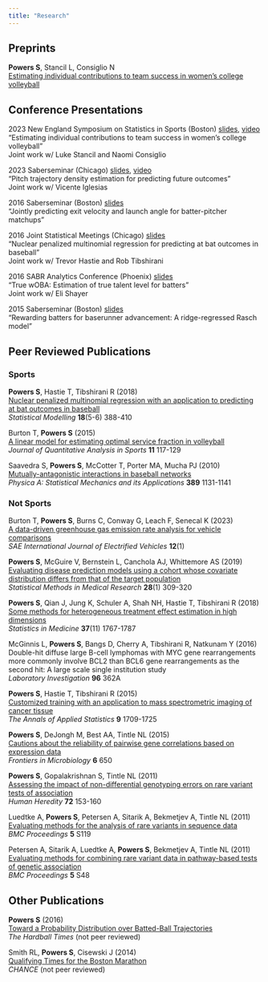 ```yaml
---
title: "Research"
---
```


## Preprints

**Powers S**, Stancil L, Consiglio N\
[Estimating individual contributions to team success in women's college volleyball](https://arxiv.org/abs/2402.01083){target=_blank}\

## Conference Presentations

2023 New England Symposium on Statistics in Sports (Boston)
[slides](https://github.com/saberpowers/talks/blob/master/2023/nessis/slides.pdf){target="_blank"},
[video](https://www.youtube.com/watch?v=kiV2QDFDMVo&list=PL40KH8fsrt-sX1lSf659bl1u341F76ue3){target="_blank"}\
"Estimating individual contributions to team success in women's college volleyball"\
Joint work w/ Luke Stancil and Naomi Consiglio

2023 Saberseminar (Chicago)
[slides](https://github.com/saberpowers/talks/blob/master/2023/saberseminar/slides.pdf){target="_blank"},
[video](https://www.youtube.com/watch?v=IgPB4TlTass&list=PL40KH8fsrt-sX1lSf659bl1u341F76ue3){target="_blank"}\
"Pitch trajectory density estimation for predicting future outcomes"\
Joint work w/ Vicente Iglesias

2016 Saberseminar (Boston)
[slides](https://github.com/saberpowers/talks/blob/master/2016/saberseminar/slides.pdf){target="_blank"}\
"Jointly predicting exit velocity and launch angle for batter-pitcher matchups"

2016 Joint Statistical Meetings (Chicago)
[slides](https://github.com/saberpowers/talks/blob/master/2016/jsm/slides.pdf){target="_blank"}\
"Nuclear penalized multinomial regression for predicting at bat outcomes in baseball"\
Joint work w/ Trevor Hastie and Rob Tibshirani

2016 SABR Analytics Conference (Phoenix)
[slides](https://github.com/saberpowers/talks/blob/master/2016/sabr_analytics/slides.pdf){target="_blank"}\
"True wOBA: Estimation of true talent level for batters"\
Joint work w/ Eli Shayer

2015 Saberseminar (Boston)
[slides](https://github.com/saberpowers/talks/blob/master/2015/saberseminar/slides.pdf){target="_blank"}\
"Rewarding batters for baserunner advancement: A ridge-regressed Rasch model"

## Peer Reviewed Publications

### Sports

**Powers S**, Hastie T, Tibshirani R (2018)\
[Nuclear penalized multinomial regression with an application to predicting at bat outcomes in baseball](https://arxiv.org/abs/1706.10272){target=_blank}\
*Statistical Modelling* **18**(5-6) 388-410

Burton T, **Powers S** (2015)\
[A linear model for estimating optimal service fraction in volleyball](https://doi.org/10.1515/jqas-2014-0087){target=_blank}\
*Journal of Quantitative Analysis in Sports* **11** 117-129

Saavedra S, **Powers S**, McCotter T, Porter MA, Mucha PJ (2010)\
[Mutually-antagonistic interactions in baseball networks](https://arxiv.org/abs/0907.5241v2){target=_blank}\
*Physica A: Statistical Mechanics and its Applications* **389** 1131-1141

### Not Sports

Burton T, **Powers S**, Burns C, Conway G, Leach F, Senecal K (2023)\
[A data-driven greenhouse gas emission rate analysis for vehicle comparisons](https://doi.org/10.4271/14-12-01-0006){target=_blank}\
*SAE International Journal of Electrified Vehicles* **12**(1)

**Powers S**, McGuire V, Bernstein L, Canchola AJ, Whittemore AS (2019)\
[Evaluating disease prediction models using a cohort whose covariate distribution differs from that of the target population](https://doi.org/10.1177/0962280217723945){target=_blank}\
*Statistical Methods in Medical Research* **28**(1) 309-320

**Powers S**, Qian J, Jung K, Schuler A, Shah NH, Hastie T, Tibshirani R (2018)\
[Some methods for heterogeneous treatment effect estimation in high dimensions](https://arxiv.org/abs/1707.00102){target=_blank}\
*Statistics in Medicine* **37**(11) 1767-1787

McGinnis L, **Powers S**, Bangs D, Cherry A, Tibshirani R, Natkunam Y (2016)\
Double-hit diffuse large B-cell lymphomas with MYC gene rearrangements more commonly involve BCL2 than BCL6 gene rearrangements as the second hit: A large scale single institution study\
*Laboratory Investigation* **96** 362A

**Powers S**, Hastie T, Tibshirani R (2015)\
[Customized training with an application to mass spectrometric imaging of cancer tissue](https://arxiv.org/abs/1601.07994){target=_blank}\
*The Annals of Applied Statistics* **9** 1709-1725

**Powers S**, DeJongh M, Best AA, Tintle NL (2015)\
[Cautions about the reliability of pairwise gene correlations based on expression data](https://www.ncbi.nlm.nih.gov/pmc/articles/PMC4481165){target=_blank}\
*Frontiers in Microbiology* **6** 650

**Powers S**, Gopalakrishnan S, Tintle NL (2011)\
[Assessing the impact of non-differential genotyping errors on rare variant tests of association](https://www.ncbi.nlm.nih.gov/pmc/articles/PMC3214826){target=_blank}\
*Human Heredity* **72** 153-160

Luedtke A, **Powers S**, Petersen A, Sitarik A, Bekmetjev A, Tintle NL (2011)\
[Evaluating methods for the analysis of rare variants in sequence data](https://www.ncbi.nlm.nih.gov/pmc/articles/PMC3287843){target=_blank}\
*BMC Proceedings* **5** S119

Petersen A, Sitarik A, Luedtke A, **Powers S**, Bekmetjev A, Tintle NL (2011)\
[Evaluating methods for combining rare variant data in pathway-based tests of genetic association](https://www.ncbi.nlm.nih.gov/pmc/articles/PMC3287885){target=_blank}\
*BMC Proceedings* **5** S48

## Other Publications

**Powers S** (2016)\
[Toward a Probability Distribution over Batted-Ball Trajectories](https://tht.fangraphs.com/toward-a-probability-distribution-over-batted-ball-trajectories){target=_blank}\
*The Hardball Times* (not peer reviewed)

Smith RL, **Powers S**, Cisewski J (2014)\
[Qualifying Times for the Boston Marathon](https://chance.amstat.org/2014/09/boston-marathon){target=_blank}\
*CHANCE* (not peer reviewed)
